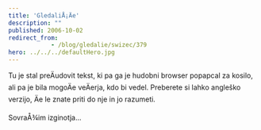 ```yaml
---
title: 'GledaliÅ¡Äe'
description: ""
published: 2006-10-02
redirect_from: 
            - /blog/gledalie/swizec/379
hero: ../../../defaultHero.jpg
---
```

Tu je stal preÄudovit tekst, ki pa ga je hudobni browser popapcal za kosilo, ali pa je bila mogoÄe veÄerja, kdo bi vedel. Preberete si lahko angleško verzijo, Äe le znate priti do nje in jo razumeti.

SovraÅ¾im izginotja...
